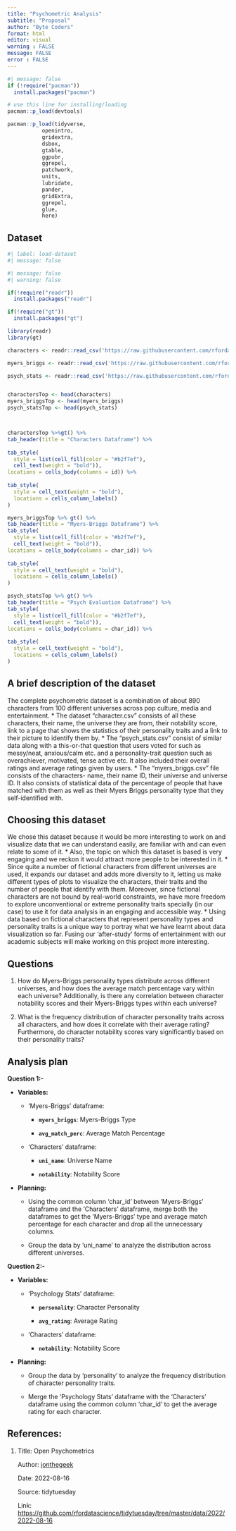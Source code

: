 ```yaml
---
title: "Psychometric Analysis"
subtitle: "Proposal"
author: "Byte Coders"
format: html
editor: visual
warning : FALSE
message: FALSE
error : FALSE
---
```


```r
#| message: false
if (!require("pacman")) 
  install.packages("pacman")

# use this line for installing/loading
pacman::p_load(devtools) 

pacman::p_load(tidyverse,
           openintro,
           gridextra,
           dsbox,
           gtable,
           ggpubr,
           ggrepel,
           patchwork,
           units,
           lubridate,
           pander,
           gridExtra,
           ggrepel,
           glue,
           here)
```

## Dataset

```r
#| label: load-dataset
#| message: false


```

```r
#| message: false
#| warning: false

if(!require("readr"))
  install.packages("readr")

if(!require("gt"))
  install.packages("gt")

library(readr)
library(gt)

characters <- readr::read_csv('https://raw.githubusercontent.com/rfordatascience/tidytuesday/master/data/2022/2022-08-16/characters.csv')

myers_briggs <- readr::read_csv('https://raw.githubusercontent.com/rfordatascience/tidytuesday/master/data/2022/2022-08-16/myers_briggs.csv')

psych_stats <- readr::read_csv('https://raw.githubusercontent.com/rfordatascience/tidytuesday/master/data/2022/2022-08-16/psych_stats.csv')


charactersTop <- head(characters)
myers_briggsTop <- head(myers_briggs)
psych_statsTop <- head(psych_stats)



charactersTop %>%gt() %>%
tab_header(title = "Characters Dataframe") %>%
  
tab_style(
  style = list(cell_fill(color = "#b2f7ef"),
  cell_text(weight = "bold")),
locations = cells_body(columns = id)) %>% 
  
tab_style(
  style = cell_text(weight = "bold"),
  locations = cells_column_labels()
)
```

```r

myers_briggsTop %>% gt() %>%
tab_header(title = "Myers-Briggs Dataframe") %>%
tab_style(
  style = list(cell_fill(color = "#b2f7ef"),
  cell_text(weight = "bold")),
locations = cells_body(columns = char_id)) %>% 
  
tab_style(
  style = cell_text(weight = "bold"),
  locations = cells_column_labels()
)
```

```r
psych_statsTop %>% gt() %>%
tab_header(title = "Psych Evaluation Dataframe") %>%
tab_style(
  style = list(cell_fill(color = "#b2f7ef"),
  cell_text(weight = "bold")),
locations = cells_body(columns = char_id)) %>% 
  
tab_style(
  style = cell_text(weight = "bold"),
  locations = cells_column_labels()
)


```

## A brief description of the dataset

The complete psychometric dataset is a combination of about 890 characters from 100 different universes across pop culture, media and entertainment. \* The dataset "character.csv" consists of all these characters, their name, the universe they are from, their notability score, link to a page that shows the statistics of their personality traits and a link to their picture to identify them by. \* The "psych_stats.csv" consist of similar data along with a this-or-that question that users voted for such as messy/neat, anxious/calm etc. and a personality-trait question such as overachiever, motivated, tense active etc. It also included their overall ratings and average ratings given by users. \* The "myers_briggs.csv" file consists of the characters- name, their name ID, their universe and universe ID. It also consists of statistical data of the percentage of people that have matched with them as well as their Myers Briggs personality type that they self-identified with.

## Choosing this dataset

We chose this dataset because it would be more interesting to work on and visualize data that we can understand easily, are familiar with and can even relate to some of it. \* Also, the topic on which this dataset is based is very engaging and we reckon it would attract more people to be interested in it. \* Since quite a number of fictional characters from different universes are used, it expands our dataset and adds more diversity to it, letting us make different types of plots to visualize the characters, their traits and the number of people that identify with them. Moreover, since fictional characters are not bound by real-world constraints, we have more freedom to explore unconventional or extreme personality traits specially (in our case) to use it for data analysis in an engaging and accessible way. \* Using data based on fictional characters that represent personality types and personality traits is a unique way to portray what we have learnt about data visualization so far. Fusing our 'after-study' forms of entertainment with our academic subjects will make working on this project more interesting.

## Questions

1.  How do Myers-Briggs personality types distribute across different universes, and how does the average match percentage vary within each universe? Additionally, is there any correlation between character notability scores and their Myers-Briggs types within each universe?

2.  What is the frequency distribution of character personality traits across all characters, and how does it correlate with their average rating? Furthermore, do character notability scores vary significantly based on their personality traits?

## Analysis plan

**Question 1:-**

-   **Variables:**

    -   'Myers-Briggs' dataframe:

        -   **`myers_briggs`**: Myers-Briggs Type

        -   **`avg_match_perc`**: Average Match Percentage

    -   'Characters' dataframe:

        -   **`uni_name`**: Universe Name

        -   **`notability`**: Notability Score

-   **Planning:**

    -   Using the common column 'char_id' between 'Myers-Briggs' dataframe and the 'Characters' dataframe, merge both the dataframes to get the 'Myers-Briggs' type and average match percentage for each character and drop all the unnecessary columns.

    -   Group the data by 'uni_name' to analyze the distribution across different universes.

**Question 2:-**

-   **Variables:**

    -   'Psychology Stats' dataframe:

        -   **`personality`**: Character Personality

        -   **`avg_rating`**: Average Rating

    -   'Characters' dataframe:

        -   **`notability`**: Notability Score

-   **Planning:**

    -   Group the data by 'personality' to analyze the frequency distribution of character personality traits.

    -   Merge the 'Psychology Stats' dataframe with the 'Characters' dataframe using the common column 'char_id' to get the average rating for each character.

## References:

1.  Title: Open Psychometrics

    Author: [jonthegeek](https://github.com/jonthegeek "Github")

    Date: 2022-08-16

    Source: tidytuesday

    Link: <https://github.com/rfordatascience/tidytuesday/tree/master/data/2022/2022-08-16>
